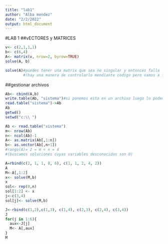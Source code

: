 ---
title: "lab1"
author: "Alba mendez"
date: "2/2/2022"
output: html_document
---
#LAB 1
##vECTORES y MATRICES 
```{r}
v<- c(2,1,1,1)
b<- c(6,4)
A<- matrix(v, nrow=2, byrow=TRUE)
solve(A, b)
```
```{r}
solve(A)#puedes tener una matrix que sea no singular y entonces falla
        #(hay una manera de controlarlo mendiante codigo pero vamos a implemetar otra forma)
```
##gestionar archivos
```{r}
Ab<- cbind(A,b)
write.table(Ab, "sistema")#si ponemos esto en un archivo luego lo podemos volver a leer(con read.table)
read.table("sistema")->Ab
Ab
getwd()
setwd("c:\\ ")
```


```{r}
Ab <- read.table("sistema")
m<- nrow(Ab)
n<- ncol(Ab)-1
A<- as.matrix(Ab[,1:n])
b<- as.vector(Ab[,n+1])
#rango(A)= 2 = m < n = 4
#(buscamos soluciones cuyas variables desconocidas son 0)
```

```{r}
A=rbind(c(2, 1, 1, 8, 6), c(1, 1, 2, 4, 2))
A
M<-A[,1:2]
x<- solve(M,b)
x
sol<- rep(0,n)
sol[1:2] <- x
j<-c(3,4)
sol[j]<- solve(M,b)
```
```{r}
J<-rbind(c(1,2),c(1,3), c(1,4), c(2,3), c(2,4), c(3,4))
J
for(j in 1:6){
  aux<-J[j]
  M<- A[,aux]
}
M
```














